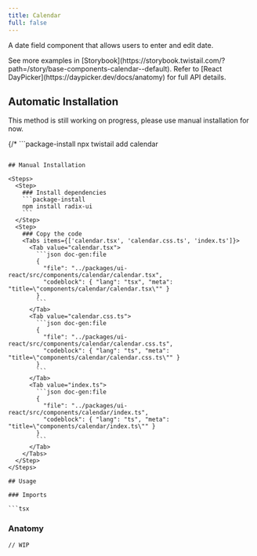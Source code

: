 ```yaml
---
title: Calendar
full: false
---
```


A date field component that allows users to enter and edit date.

<Callout type='info'>
  See more examples in [Storybook](https://storybook.twistail.com/?path=/story/base-components-calendar--default).
  Refer to [React DayPicker](https://daypicker.dev/docs/anatomy) for full API details.
</Callout>

## Automatic Installation

<Callout type='warn'>
  This method is still working on progress, please use manual installation for now.
</Callout>

{/* ```package-install
npx twistail add calendar
``` */}

## Manual Installation

<Steps>
  <Step>
    ### Install dependencies
    ```package-install
    npm install radix-ui
    ```
  </Step>
  <Step>
    ### Copy the code
    <Tabs items={['calendar.tsx', 'calendar.css.ts', 'index.ts']}>
      <Tab value="calendar.tsx">
        ```json doc-gen:file
        {
          "file": "../packages/ui-react/src/components/calendar/calendar.tsx",
          "codeblock": { "lang": "tsx", "meta": "title=\"components/calendar/calendar.tsx\"" }
        }
        ```
      </Tab>
      <Tab value="calendar.css.ts">
        ```json doc-gen:file
        {
          "file": "../packages/ui-react/src/components/calendar/calendar.css.ts",
          "codeblock": { "lang": "ts", "meta": "title=\"components/calendar/calendar.css.ts\"" }
        }
        ```
      </Tab>
      <Tab value="index.ts">
        ```json doc-gen:file
        {
          "file": "../packages/ui-react/src/components/calendar/index.ts",
          "codeblock": { "lang": "ts", "meta": "title=\"components/calendar/index.ts\"" }
        }
        ```
      </Tab>
    </Tabs>
  </Step>
</Steps>

## Usage

### Imports

```tsx
```

### Anatomy

```tsx
// WIP
```
